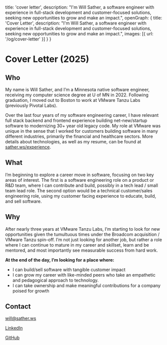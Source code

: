   title: 'cover letter',
  description: "I'm Will Sather, a software engineer with experience in full-stack development and customer-focused solutions, seeking new opportunities to grow and make an impact.",
  openGraph: {
    title: 'Cover Letter',
    description: "I'm Will Sather, a software engineer with experience in full-stack development and customer-focused solutions, seeking new opportunities to grow and make an impact.",
    images: [{ url: '/og/cover-letter' }]
  }
}

# Cover Letter (2025)

## Who

My name is Will Sather, and I’m a Minnesota native software engineer, receiving my computer science degree at U of MN in 2022. Following graduation, I moved out to Boston to work at VMware Tanzu Labs (previously Pivotal Labs).

Over the last four years of my software engineering career, I have relevant full stack backend and frontend experience building net-new/startup software to modernizing 30+ year old legacy code. My role at VMware was unique in the sense that I worked for customers building software in many different industries, primarily the financial and healthcare sectors. More details about technologies, as well as my resume, can be found at [sather.ws/experience](https://www.sather.ws/experience).

## What

I’m beginning to explore a career move in software, focusing on two key areas of interest. The first is a software engineering role on a product or R&D team, where I can contribute and build, possibly in a tech lead / small team lead role. The second option would be a technical customer/sales engineering role, using my customer facing experience to educate, build, and sell software.

## Why

After nearly three years at VMware Tanzu Labs, I’m starting to look for new opportunities given the tumultuous times under the Broadcom acquisition / VMware Tanzu spin-off. I’m not just looking for another job, but rather a role where I can continue to mature in my career and skillset, learn and be mentored, and most importantly see measurable success from hard work.

**At the end of the day, I’m looking for a place where:**

- I can build/sell software with tangible customer impact
- I can grow my career with like-minded peers who take an empathetic and pedagogical approach to technology.
- I can take ownership and make meaningful contributions for a company poised for growth

## Contact

[will@sather.ws](mailto:will@sather.ws)

[LinkedIn](https://linkedin.sather.ws)

[GitHub](https://github.sather.ws)

